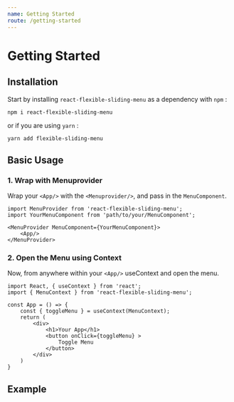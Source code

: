 ```yaml
---
name: Getting Started
route: /getting-started
---
```


# Getting Started

## Installation

Start by installing `react-flexible-sliding-menu` as a dependency with `npm` :

```
npm i react-flexible-sliding-menu
```

or if you are using `yarn` :

```
yarn add flexible-sliding-menu
```

## Basic Usage

### 1. Wrap with Menuprovider

Wrap your `<App/>` with the `<Menuprovider/>`, and pass in the `MenuComponent`.

```
import MenuProvider from 'react-flexible-sliding-menu';
import YourMenuComponent from 'path/to/your/MenuComponent';

<MenuProvider MenuComponent={YourMenuComponent}>
    <App/>
</MenuProvider>
```

### 2. Open the Menu using Context

Now, from anywhere within your `<App/>` useContext and open the menu.

```
import React, { useContext } from 'react';
import { MenuContext } from 'react-flexible-sliding-menu';

const App = () => {
    const { toggleMenu } = useContext(MenuContext);
    return (
        <div>
            <h1>Your App</h1>
            <button onClick={toggleMenu} >
                Toggle Menu
            </button>
        </div>
    )
}

```

## Example

<!-- TODO: Replace this with Codesandbox demo -->


<Playground>
  <MenuProvider MenuComponent={Menu} direction="right">
    <App />
  </MenuProvider>
</Playground>
